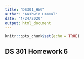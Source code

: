 ```yaml
---
title: "DS301_HW6"
author: "Aashwin Lamsal"
date: "4/24/2020"
output: html_document
---
```


```r
knitr::opts_chunk$set(echo = TRUE)
```

## DS 301 Homework 6


